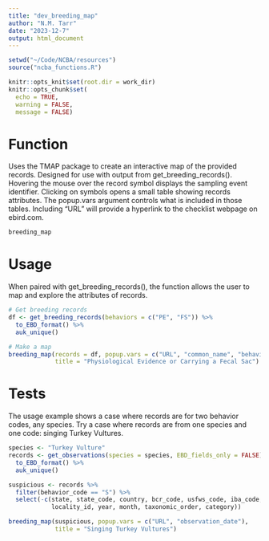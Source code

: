 ```yaml
---
title: "dev_breeding_map"
author: "N.M. Tarr"
date: "2023-12-7"
output: html_document
---
```


```r
setwd("~/Code/NCBA/resources")
source("ncba_functions.R")

knitr::opts_knit$set(root.dir = work_dir)
knitr::opts_chunk$set(
  echo = TRUE,
  warning = FALSE,
  message = FALSE)
```


# Function
Uses the TMAP package to create an interactive map of the provided records.  Designed for use with output from get_breeding_records().  Hovering the mouse over the record symbol displays the sampling event identifier.  Clicking on symbols opens a small table showing records attributes.  The popup.vars argument controls what is included in those tables.  Including "URL" will provide a hyperlink to the checklist webpage on ebird.com.
```r
breeding_map
```

# Usage
When paired with get_breeding_records(), the function allows the user to map and explore the attributes of records.
```r
# Get breeding records
df <- get_breeding_records(behaviors = c("PE", "FS")) %>%
  to_EBD_format() %>%
  auk_unique()

# Make a map
breeding_map(records = df, popup.vars = c("URL", "common_name", "behavior_code"), 
             title = "Physiological Evidence or Carrying a Fecal Sac")
```

# Tests
The usage example shows a case where records are for two behavior codes, any species.  Try a case where records are from one species and one code: singing Turkey Vultures.
```r
species <- "Turkey Vulture"
records <- get_observations(species = species, EBD_fields_only = FALSE) %>%
  to_EBD_format() %>%
  auk_unique()

suspicious <- records %>% 
  filter(behavior_code == "S") %>%
  select(-c(state, state_code, country, bcr_code, usfws_code, iba_code, 
            locality_id, year, month, taxonomic_order, category))

breeding_map(suspicious, popup.vars = c("URL", "observation_date"), 
             title = "Singing Turkey Vultures")
```
